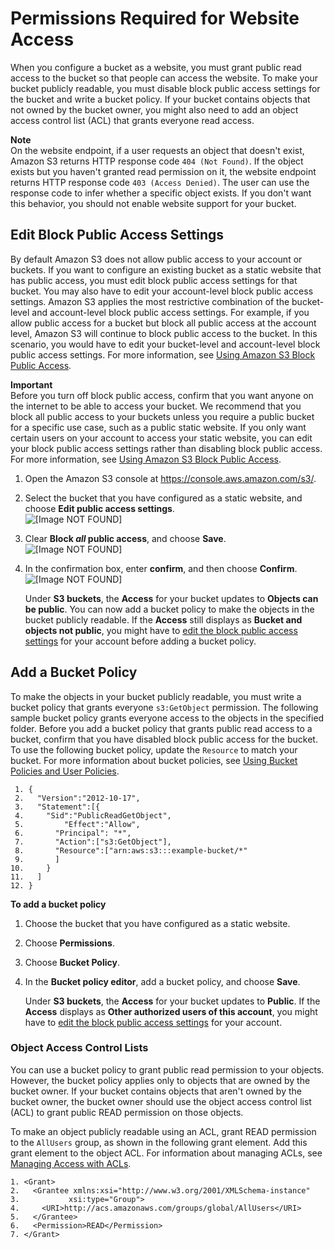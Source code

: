 # Permissions Required for Website Access<a name="WebsiteAccessPermissionsReqd"></a>

When you configure a bucket as a website, you must grant public read access to the bucket so that people can access the website\. To make your bucket publicly readable, you must disable block public access settings for the bucket and write a bucket policy\. If your bucket contains objects that not owned by the bucket owner, you might also need to add an object access control list \(ACL\) that grants everyone read access\.

**Note**  
On the website endpoint, if a user requests an object that doesn't exist, Amazon S3 returns HTTP response code `404 (Not Found)`\. If the object exists but you haven't granted read permission on it, the website endpoint returns HTTP response code `403 (Access Denied)`\. The user can use the response code to infer whether a specific object exists\. If you don't want this behavior, you should not enable website support for your bucket\. 

## Edit Block Public Access Settings<a name="block-public-access-static-site"></a>

By default Amazon S3 does not allow public access to your account or buckets\. If you want to configure an existing bucket as a static website that has public access, you must edit block public access settings for that bucket\. You may also have to edit your account\-level block public access settings\. Amazon S3 applies the most restrictive combination of the bucket\-level and account\-level block public access settings\. For example, if you allow public access for a bucket but block all public access at the account level, Amazon S3 will continue to block public access to the bucket\. In this scenario, you would have to edit your bucket\-level and account\-level block public access settings\. For more information, see [Using Amazon S3 Block Public Access](access-control-block-public-access.md)\.

**Important**  
Before you turn off block public access, confirm that you want anyone on the internet to be able to access your bucket\. We recommend that you block all public access to your buckets unless you require a public bucket for a specific use case, such as a public static website\. If you only want certain users on your account to access your static website, you can edit your block public access settings rather than disabling block public access\. For more information, see [Using Amazon S3 Block Public Access](access-control-block-public-access.md)\.

1. Open the Amazon S3 console at [https://console\.aws\.amazon\.com/s3/](https://console.aws.amazon.com/s3/)\.

1. Select the bucket that you have configured as a static website, and choose **Edit public access settings**\.  
![\[Image NOT FOUND\]](http://docs.aws.amazon.com/AmazonS3/latest/dev/images/edit-public-access.png)

1. Clear **Block *all* public access**, and choose **Save**\.  
![\[Image NOT FOUND\]](http://docs.aws.amazon.com/AmazonS3/latest/dev/images/edit-public-access-clear.png)

1. In the confirmation box, enter **confirm**, and then choose **Confirm**\.  
![\[Image NOT FOUND\]](http://docs.aws.amazon.com/AmazonS3/latest/dev/images/edit-public-access-confirm.png)

   Under **S3 buckets**, the **Access** for your bucket updates to **Objects can be public**\. You can now add a bucket policy to make the objects in the bucket publicly readable\. If the **Access** still displays as **Bucket and objects not public**, you might have to [edit the block public access settings](https://docs.aws.amazon.com/AmazonS3/latest/user-guide/block-public-access-account.html) for your account before adding a bucket policy\.

## Add a Bucket Policy<a name="bucket-policy-static-site"></a>

To make the objects in your bucket publicly readable, you must write a bucket policy that grants everyone `s3:GetObject` permission\. The following sample bucket policy grants everyone access to the objects in the specified folder\. Before you add a bucket policy that grants public read access to a bucket, confirm that you have disabled block public access for the bucket\. To use the following bucket policy, update the `Resource` to match your bucket\. For more information about bucket policies, see [Using Bucket Policies and User Policies](using-iam-policies.md)\.

```
 1. {
 2.   "Version":"2012-10-17",
 3.   "Statement":[{
 4. 	"Sid":"PublicReadGetObject",
 5.         "Effect":"Allow",
 6. 	  "Principal": "*",
 7.       "Action":["s3:GetObject"],
 8.       "Resource":["arn:aws:s3:::example-bucket/*"
 9.       ]
10.     }
11.   ]
12. }
```

**To add a bucket policy**

1. Choose the bucket that you have configured as a static website\.

1. Choose **Permissions**\.

1. Choose **Bucket Policy**\.

1. In the **Bucket policy editor**, add a bucket policy, and choose **Save**\.

   Under **S3 buckets**, the **Access** for your bucket updates to **Public**\. If the **Access** displays as **Other authorized users of this account**, you might have to [edit the block public access settings](https://docs.aws.amazon.com/AmazonS3/latest/user-guide/block-public-access-account.html) for your account\. 

### Object Access Control Lists<a name="object-acl"></a>

You can use a bucket policy to grant public read permission to your objects\. However, the bucket policy applies only to objects that are owned by the bucket owner\. If your bucket contains objects that aren't owned by the bucket owner, the bucket owner should use the object access control list \(ACL\) to grant public READ permission on those objects\.

To make an object publicly readable using an ACL, grant READ permission to the `AllUsers` group, as shown in the following grant element\. Add this grant element to the object ACL\. For information about managing ACLs, see [Managing Access with ACLs](S3_ACLs_UsingACLs.md)\.

```
1. <Grant>
2.   <Grantee xmlns:xsi="http://www.w3.org/2001/XMLSchema-instance"
3.           xsi:type="Group">
4.     <URI>http://acs.amazonaws.com/groups/global/AllUsers</URI>
5.   </Grantee>
6.   <Permission>READ</Permission>
7. </Grant>
```